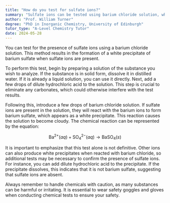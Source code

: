 ```yaml
---
title: "How do you test for sulfate ions?"
summary: "Sulfate ions can be tested using barium chloride solution, which produces a white precipitate of barium sulfate if sulfate ions are present."
author: "Prof. William Turner"
degree: "PhD in Inorganic Chemistry, University of Edinburgh"
tutor_type: "A-Level Chemistry Tutor"
date: 2024-05-28
---
```


You can test for the presence of sulfate ions using a barium chloride solution. This method results in the formation of a white precipitate of barium sulfate when sulfate ions are present.

To perform this test, begin by preparing a solution of the substance you wish to analyze. If the substance is in solid form, dissolve it in distilled water. If it is already a liquid solution, you can use it directly. Next, add a few drops of dilute hydrochloric acid to the solution. This step is crucial to eliminate any carbonates, which could otherwise interfere with the test results.

Following this, introduce a few drops of barium chloride solution. If sulfate ions are present in the solution, they will react with the barium ions to form barium sulfate, which appears as a white precipitate. This reaction causes the solution to become cloudy. The chemical reaction can be represented by the equation:

$$ 
\text{Ba}^{2+}(aq) + \text{SO}_4^{2-}(aq) \rightarrow \text{BaSO}_4(s) 
$$

It is important to emphasize that this test alone is not definitive. Other ions can also produce white precipitates when reacted with barium chloride, so additional tests may be necessary to confirm the presence of sulfate ions. For instance, you can add dilute hydrochloric acid to the precipitate. If the precipitate dissolves, this indicates that it is not barium sulfate, suggesting that sulfate ions are absent.

Always remember to handle chemicals with caution, as many substances can be harmful or irritating. It is essential to wear safety goggles and gloves when conducting chemical tests to ensure your safety.
    
